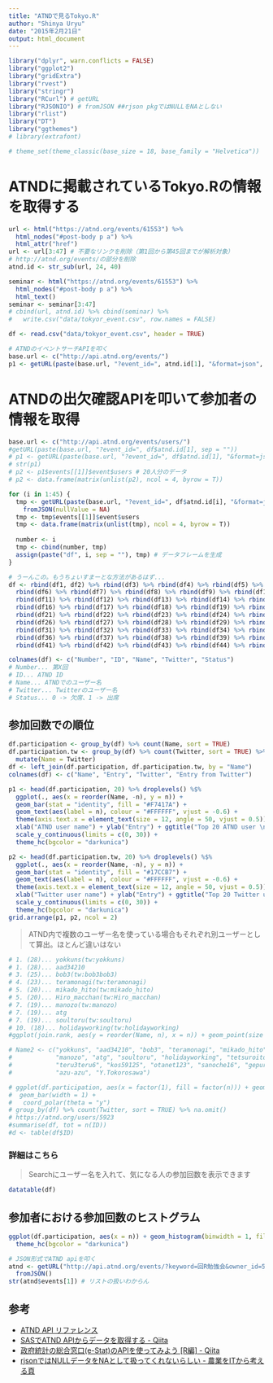 ```yaml
---
title: "ATNDで見るTokyo.R"
author: "Shinya Uryu"
date: "2015年2月21日"
output: html_document
---
```


```r
library("dplyr", warn.conflicts = FALSE)
library("ggplot2")
library("gridExtra")
library("rvest")
library("stringr")
library("RCurl") # getURL
library("RJSONIO") # fromJSON ##rjson pkgではNULLをNAとしない
library("rlist")
library("DT")
library("ggthemes")
# library(extrafont)
```

```r
# theme_set(theme_classic(base_size = 18, base_family = "Helvetica"))
```

# ATNDに掲載されているTokyo.Rの情報を取得する

```r
url <- html("https://atnd.org/events/61553") %>% 
  html_nodes("#post-body p a") %>% 
  html_attr("href")
url <- url[3:47] # 不要なリンクを削除（第1回から第45回までが解析対象）
# http://atnd.org/events/の部分を削除
atnd.id <- str_sub(url, 24, 40)

seminar <- html("https://atnd.org/events/61553") %>% 
  html_nodes("#post-body p a") %>% 
  html_text()
seminar <- seminar[3:47]
# cbind(url, atnd.id) %>% cbind(seminar) %>% 
#   write.csv("data/tokyor_event.csv", row.names = FALSE)
```

```r
df <- read.csv("data/tokyor_event.csv", header = TRUE)
```

```r
# ATNDのイベントサーチAPIを叩く
base.url <- c("http://api.atnd.org/events/")
p1 <- getURL(paste(base.url, "?event_id=", atnd.id[1], "&format=json", sep = "")) %>% fromJSON(nullValue = NA)
```

# ATNDの出欠確認APIを叩いて参加者の情報を取得

```r
base.url <- c("http://api.atnd.org/events/users/")
#getURL(paste(base.url, "?event_id=", df$atnd.id[1], sep = ""))
# p1 <- getURL(paste(base.url, "?event_id=", df$atnd.id[1], "&format=json", sep = "")) %>% fromJSON(nullValue = NA)
# str(p1)
# p2 <- p1$events[[1]]$event$users # 20人分のデータ
# p2 <- data.frame(matrix(unlist(p2), ncol = 4, byrow = T))

for (i in 1:45) {
  tmp <- getURL(paste(base.url, "?event_id=", df$atnd.id[i], "&format=json", sep = "")) %>% 
    fromJSON(nullValue = NA)
  tmp <- tmp$events[[1]]$event$users
  tmp <- data.frame(matrix(unlist(tmp), ncol = 4, byrow = T))
  
  number <- i
  tmp <- cbind(number, tmp)
  assign(paste("df", i, sep = ""), tmp) # データフレームを生成
}

# うーんこの。もうちょいすまーとな方法があるはず...
df <- rbind(df1, df2) %>% rbind(df3) %>% rbind(df4) %>% rbind(df5) %>% 
  rbind(df6) %>% rbind(df7) %>% rbind(df8) %>% rbind(df9) %>% rbind(df10) %>% 
  rbind(df11) %>% rbind(df12) %>% rbind(df13) %>% rbind(df14) %>% rbind(df15) %>% 
  rbind(df16) %>% rbind(df17) %>% rbind(df18) %>% rbind(df19) %>% rbind(df20) %>% 
  rbind(df21) %>% rbind(df22) %>% rbind(df23) %>% rbind(df24) %>% rbind(df25) %>% 
  rbind(df26) %>% rbind(df27) %>% rbind(df28) %>% rbind(df29) %>% rbind(df30) %>% 
  rbind(df31) %>% rbind(df32) %>% rbind(df33) %>% rbind(df34) %>% rbind(df35) %>% 
  rbind(df36) %>% rbind(df37) %>% rbind(df38) %>% rbind(df39) %>% rbind(df40) %>% 
  rbind(df41) %>% rbind(df42) %>% rbind(df43) %>% rbind(df44) %>% rbind(df45)

colnames(df) <- c("Number", "ID", "Name", "Twitter", "Status")
# Number... 第X回
# ID... ATND ID
# Name... ATNDでのユーザー名
# Twitter... Twitterのユーザー名
# Status... 0 -> 欠席、1 -> 出席
```

## 参加回数での順位

```r
df.participation <- group_by(df) %>% count(Name, sort = TRUE)
df.participation.tw <- group_by(df) %>% count(Twitter, sort = TRUE) %>% na.omit() %>% 
  mutate(Name = Twitter)
df <- left_join(df.participation, df.participation.tw, by = "Name")
colnames(df) <- c("Name", "Entry", "Twitter", "Entry from Twitter")
```

```r
p1 <- head(df.participation, 20) %>% droplevels() %$%
  ggplot(., aes(x = reorder(Name, -n), y = n)) + 
  geom_bar(stat = "identity", fill = "#F7417A") + 
  geom_text(aes(label = n), colour = "#FFFFFF", vjust = -0.6) +
  theme(axis.text.x = element_text(size = 12, angle = 50, vjust = 0.5)) + 
  xlab("ATND user name") + ylab("Entry") + ggtitle("Top 20 ATND user \n joined in Tokyo.R") +
  scale_y_continuous(limits = c(0, 30)) +
  theme_hc(bgcolor = "darkunica")

p2 <- head(df.participation.tw, 20) %>% droplevels() %$%
  ggplot(., aes(x = reorder(Name, -n), y = n)) + 
  geom_bar(stat = "identity", fill = "#17CCB7") + 
  geom_text(aes(label = n), colour = "#FFFFFF", vjust = -0.6) +
  theme(axis.text.x = element_text(size = 12, angle = 50, vjust = 0.5)) + 
  xlab("Twitter user name") + ylab("Entry") + ggtitle("Top 20 Twitter user \n joined in Tokyo.R") +
  scale_y_continuous(limits = c(0, 30)) +
  theme_hc(bgcolor = "darkunica")
grid.arrange(p1, p2, ncol = 2)
```

> ATND内で複数のユーザー名を使っている場合もそれぞれ別ユーザーとして算出。ほとんど違いはない

```r
# 1. (28)... yokkuns(tw:yokkuns)
# 1. (28)... aad34210
# 3. (25)... bob3(tw:bob3bob3)
# 4. (23)... teramonagi(tw:teramonagi)
# 5. (20)... mikado_hito(tw:mikado_hito)
# 5. (20)... Hiro_macchan(tw:Hiro_macchan)
# 7. (19)... manozo(tw:manozo)
# 7. (19)... atg
# 7. (19)... soultoru(tw:soultoru)
# 10. (18)... holidayworking(tw:holidayworking)
#ggplot(join.rank, aes(y = reorder(Name, n), x = n)) + geom_point(size = join.rank$n / 2)

# Name2 <- c("yokkuns", "aad34210", "bob3", "teramonagi", "mikado_hito", "Hiro_macchan", 
#            "manozo", "atg", "soultoru", "holidayworking", "tetsuroito", "Prunus1350",
#            "teru3teru6", "kos59125", "otanet123", "sanoche16", "gepuro", "mitz321",
#            "azu-azu", "Y.Tokorosawa")

# ggplot(df.participation, aes(x = factor(1), fill = factor(n))) + geom_hist()
#  geom_bar(width = 1) +
#   coord_polar(theta = "y")
# group_by(df) %>% count(Twitter, sort = TRUE) %>% na.omit()
# https://atnd.org/users/5923
#summarise(df, tot = n(ID))
#d <- table(df$ID)
```

### 詳細はこちら

> Searchにユーザー名を入れて、気になる人の参加回数を表示できます

```r
datatable(df)
```

## 参加者における参加回数のヒストグラム

```r
ggplot(df.participation, aes(x = n)) + geom_histogram(binwidth = 1, fill = "#17CCB7") +
  theme_hc(bgcolor = "darkunica")
```


```r
# JSON形式でATND apiを叩く
atnd <- getURL("http://api.atnd.org/events/?keyword=回R勉強会&owner_id=5923&owner_id=132547&owner_id=17358&count=51&format=json") %>%
  fromJSON()
str(atnd$events[1]) # リストの扱いわからん
```

## 参考

* [ATND API リファレンス](http://api.atnd.org/)
* [SASでATND APIからデータを取得する - Qiita](http://qiita.com/Prunus1350/items/fc58808a45b00bc0e25d)
* [政府統計の総合窓口(e-Stat)のAPIを使ってみよう [R編] - Qiita](http://qiita.com/R_Linux/items/e22d1ec28ab653f01f75)
* [rjsonではNULLデータをNAとして扱ってくれないらしい - 農業をITから考える頁](http://mi2yo4.blog136.fc2.com/blog-entry-81.html)